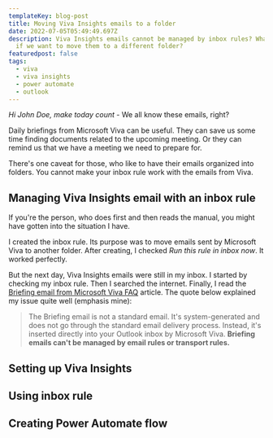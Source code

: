 ```yaml
---
templateKey: blog-post
title: Moving Viva Insights emails to a folder
date: 2022-07-05T05:49:49.697Z
description: Viva Insights emails cannot be managed by inbox rules? What to do
  if we want to move them to a different folder?
featuredpost: false
tags:
  - viva
  - viva insights
  - power automate
  - outlook
---
```

*Hi John Doe, make today count* - We all know these emails, right? 

Daily briefings from Microsoft Viva can be useful. They can save us some time finding documents related to the upcoming meeting. Or they can remind us that we have a meeting we need to prepare for.

There's one caveat for those, who like to have their emails organized into folders. You cannot make your inbox rule work with the emails from Viva.

## Managing Viva Insights email with an inbox rule

If you're the person, who does first and then reads the manual, you might have gotten into the situation I have.

I created the inbox rule. Its purpose was to move emails sent by Microsoft Viva to another folder. After creating, I checked *Run this rule in inbox now*. It worked perfectly.

But the next day, Viva Insights emails were still in my inbox. I started by checking my inbox rule. Then I searched the internet. Finally, I read the [Briefing email from Microsoft Viva FAQ](https://docs.microsoft.com/en-us/viva/insights/personal/briefing/be-faqs) article. The quote below explained my issue quite well (emphasis mine):

> The Briefing email is not a standard email. It's system-generated and does not go through the standard email delivery process. Instead, it's inserted directly into your Outlook inbox by Microsoft Viva. **Briefing emails can't be managed by email rules or transport rules.**

## Setting up Viva Insights



## Using inbox rule

## Creating Power Automate flow